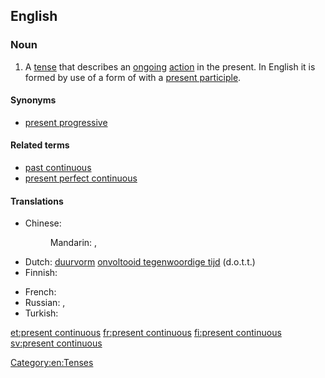 ==English==

===Noun===
{{examples-right|examples=I '''am editing''' this dictionary.}}
{{en-noun|-|head=[[present]] [[continuous]]}}

# {{context|grammar|lang=en}} A [[tense]] that describes an [[ongoing]] [[action]] in the present. In English it is formed by use of a form of {{term|be}} with a [[present participle]].

====Synonyms====
* [[present progressive]]

====Related terms====
* [[past continuous]]
* [[present perfect continuous]]

====Translations====
{{trans-top|tense that describes an ongoing action in the present}}
* Chinese:
*: Mandarin: {{t|cmn|現在進行時|sc=Hani}}, {{t|cmn|现在进行时|tr=xiànzài jìnxíng shí|sc=Hani}}
* Dutch: [[duurvorm]] [[onvoltooid tegenwoordige tijd]] (d.o.t.t.) {{g|m}}
* Finnish: {{t|fi|kestopreesens}}
{{trans-mid}}
* French: {{t|fr|présent progressif.|m}}
* Russian: {{t|ru|настоящее продолженное время|n|tr=nastojáščeje prodólžennoje vrémja}}, {{t|ru|настоящее длительное время|n|tr=nastojáščeje dlítel'noje vrémja}}
* Turkish: {{t+|tr|şimdiki zaman}}
{{trans-bottom}}

[[Category:en:Tenses]]

[[et:present continuous]]
[[fr:present continuous]]
[[fi:present continuous]]
[[sv:present continuous]]
